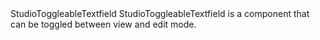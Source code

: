 
<Meta of={StudioToggleableTextfieldStories} />

<Heading level={1} size='small'>
  StudioToggleableTextfield
</Heading>
<Paragraph>
  StudioToggleableTextfield is a component that can be toggled between view and edit mode.
</Paragraph>

<Canvas of={StudioToggleableTextfieldStories.Preview} />
